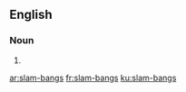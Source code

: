 ==English==

===Noun===
{{head|en|noun plural form|head=[[slam]]-[[bang]]s}}

# {{plural of|slam-bang|lang=en}}

[[ar:slam-bangs]]
[[fr:slam-bangs]]
[[ku:slam-bangs]]